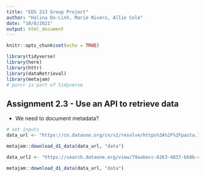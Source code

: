 ```yaml
---
title: "EDS 213 Group Project"
author: "Halina Do-Linh, Marie Rivers, Allie Cole"
date: "10/8/2021"
output: html_document
---
```


```r
knitr::opts_chunk$set(echo = TRUE)

library(tidyverse)
library(here)
library(httr)
library(dataRetrieval)
library(metajam)
# purrr is part of tidyverse
```

## Assignment 2.3 - Use an API to retrieve data

- We need to document metadata? 

```r
# set inputs
data_url <- "https://cn.dataone.org/cn/v2/resolve/https%3A%2F%2Fpasta.lternet.edu%2Fpackage%2Fdata%2Feml%2Fknb-lter-sbc%2F61%2F8%2F85e13b27599bf1ed68c7930674e1e7bd"

metajam::download_d1_data(data_url, "data")

data_url2 <- "https://search.dataone.org/view/79aabecc-6263-4837-b68b-cdf5b644fe46"

metajam::download_d1_data(data_url, "data")

```

